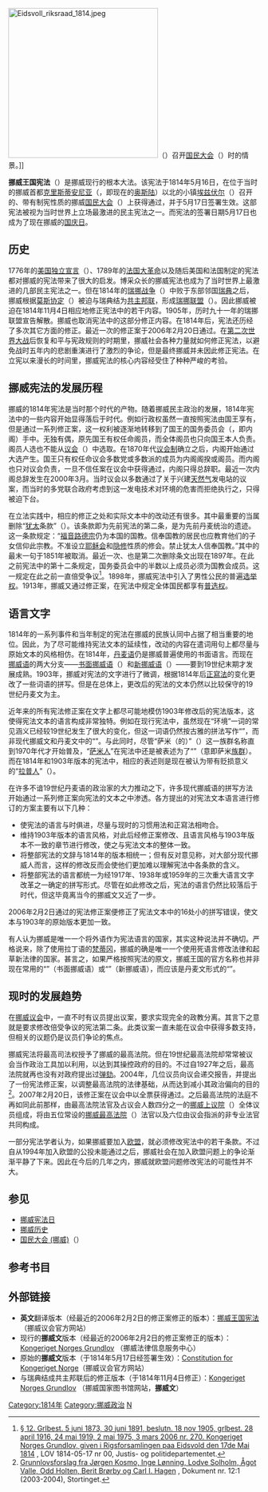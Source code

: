 {{挪威政治}}
[[File:Eidsvoll_riksraad_1814.jpeg|300px]]（{{lang|no|Eidsvoll}}）召开[[国民大会_(挪威)|国民大会]]（{{lang|no|Riksforsamlingen}}）时的情景。]]

'''挪威王国宪法'''（'''{{lang|no|Kongeriket Norges Grunnlov}}'''）是挪威现行的根本大法。该宪法于1814年5月16日，在位于当时的挪威首都[[克里斯蒂安尼亚|克里斯蒂安尼亚]]（{{lang|no|Christiania}}，即现在的[[奥斯陆|奥斯陆]]）以北的小镇[[埃兹伏尔|埃兹伏尔]]（{{lang|no|Eidsvoll}}）召开的、带有制宪性质的挪威[[国民大会_(挪威)|国民大会]]（{{lang|no|Riksforsamlingen}}）上获得通过，并于5月17日签署生效。这部宪法被视为当时世界上立场最激进的民主宪法之一。而宪法的签署日期5月17日也成为了现在挪威的[[挪威宪法日|国庆日]]。

==历史==
1776年的[[美国独立宣言|美国独立宣言]]（{{lang|en|United States Declaration of Independence}}）、1789年的[[法国大革命|法国大革命]]以及随后美国和法国制定的宪法都对挪威的宪法带来了很大的启发。博采众长的挪威宪法也成为了当时世界上最激进的几部民主宪法之一。但在1814年的[[瑞挪战争_(1814年)|瑞挪战争]]（{{lang|no|Det norske felttoget}}）中败于东部邻国[[瑞典|瑞典]]之后，挪威根据[[莫斯协定|莫斯协定]]（{{lang|no|Mossekonvensjonen}}）被迫与瑞典结为[[共主邦联|共主邦联]]，形成[[瑞挪联盟|瑞挪联盟]]（{{lang|no|Unionen mellom Norge og Sverige}}）。因此挪威被迫在1814年11月4日相应地修正宪法中的若干内容。1905年，历时九十一年的瑞挪联盟宣告解散。挪威也取消宪法中的这部分修正内容。在1814年后，宪法还历经了多次其它方面的修正。最近一次的修正案于2006年2月20日通过。在[[第二次世界大战|第二次世界大战]]后恢复和平与宪政规则的时期里，挪威社会各种力量就如何修正宪法，以避免战时五年内的悲剧重演进行了激烈的争论，但是最终挪威并未因此修正宪法。在立宪以来漫长的时间里，挪威宪法的核心内容经受住了种种严峻的考验。

==挪威宪法的发展历程==
挪威的1814年宪法是当时那个时代的产物。随着挪威民主政治的发展，1814年宪法中的一些内容开始显得落后于时代。例如行政权虽然一直按照宪法由国王享有，但是通过一系列修正案，这一权利被逐渐地转移到了国王的国务委员会（{{lang|no|statsråd}}，即内阁）手中。无独有偶，原先国王有权任命阁员，而全体阁员也只向国王本人负责。阁员人选也不能从[[挪威议会|议会]]（{{lang|no|Storting}}）中选取。在1870年代[[议会制|议会制]]确立之后，内阁开始通过大选产生。国王只有权任命议会多数党或多数派的成员为内阁阁揆或阁员。而内阁也只对议会负责，一旦不信任案在议会中获得通过，内阁只得总辞职。最近一次内阁总辞发生在2000年3月。当时议会以多数通过了关于兴建[[天然气|天然气]]发电站的议案，而当时的多党联合政府考虑到这一发电技术对环境的危害而拒绝执行之，只得被迫下台。

在立法实践中，相应的修正之处和实际文本中的改动还有很多。其中最重要的当属删除“[[犹太|犹太]]条款”（{{lang|no|Jødeparagrafen}}）。该条款即为先前宪法的第二条，是为先前丹麦统治的遗迹。这一条款规定：“[[福音路德宗|福音路德宗]]仍为本国的国教。信奉国教的居民也应教育他们的子女信仰此宗教。不准设立[[耶稣会|耶稣会]]和[[修士|隐修]]性质的修会。禁止犹太人信奉国教。”其中的最末一句于1851年被取消。最近一次、也是第二次删除条文出现在1897年。在此之前宪法中的第十二条规定，国务委员会中的半数以上成员必须为国教会成员。这一规定在此之前一直倍受争议<ref>[http://www.lovdata.no/all/hl-18140517-000.html#12 § 12. Grlbest. 5 juni 1873, 30 juni 1891, beslutn. 18 nov 1905, grlbest. 28 april 1916, 24 mai 1919, 2 mai 1975, 3 mars 2006 nr. 270. Kongeriget Norges Grundlov, given i Rigsforsamlingen paa Eidsvold den 17de Mai 1814] {{Wayback|url=http://www.lovdata.no/all/hl-18140517-000.html#12 |date=20130917231241 }}, LOV 1814-05-17 nr 00, Justis- og politidepartementet.</ref>。1898年，挪威宪法中引入了男性公民的普遍[[选举权|选举权]]。1913年，挪威又通过修正案，在宪法中规定全体国民都享有[[普选权|普选权]]。

==语言文字==
1814年的一系列事件和当年制定的宪法在挪威的民族认同中占据了相当重要的地位。因此，为了尽可能维持宪法文本的延续性，改动的内容在遣词用句上都尽量与原始文本的风格相仿。在1814年，[[丹麦语|丹麦语]]仍是挪威普遍使用的书面语言。而现在[[挪威语|挪威语]]的两大分支——[[书面挪威语|书面挪威语]]（{{lang|no|Bokmål}}）和[[新挪威语|新挪威语]]（{{lang|nn|Nynorsk}}）——要到19世纪末期才发展成熟。1903年，挪威对宪法的文字进行了微调，根据1814年后[[正寫法|正寫法]]的变化更改了一些词语的拼写。但是在总体上，更改后的宪法的文本仍然以比较保守的19世纪丹麦文为主。

近年来的所有宪法修正案在文字上都尽可能地模仿1903年修改后的宪法版本，这使得宪法文本的语言构成非常独特。例如在现行宪法中，虽然现在“环境”一词的常见涵义已经较19世纪发生了很大的变化，但这一词语仍然按古雅的拼法写作“{{lang|no|milieu}}”，而非现代挪威文和丹麦文中的“{{lang|no|miljø}}”。与此同时，尽管“萨米（的）”（''{{lang|no|samisk}}''）这一族群名称直到1970年代才开始普及，“[[萨米人|萨米人]]”在宪法中还是被表述为了“''{{lang|no|den samiske Folkegruppe}}''”（意即萨米[[族群_(人类)|族群]]）。而在1814年和1903年版本的宪法中，相应的表述则是现在被认为带有贬损意义的“[[拉普人|拉普人]]”（''{{lang|no|lappisk}}''）。

在许多不谙19世纪丹麦语的政治家的大力推动之下，许多现代挪威语的拼写方法开始通过一系列修正案向宪法的文本之中渗透。各方提出的对宪法文本语言进行修订的方案主要有以下几种：
* 使宪法的语言与时俱进，尽量与现时的习惯用法和正寫法相吻合。
* 维持1903年版本的语言风格，对此后经修正案修改、且语言风格与1903年版本不一致的章节进行修改，使之与宪法文本的整体一致。
* 将整部宪法的文辞与1814年的版本相统一；但有反对意见称，对大部分现代挪威人而言，这样的修改反而会使他们更加难以理解宪法中各条款的含义。
* 将整部宪法的语言都统一为经1917年、1938年或1959年的三次重大语言文字改革之一确定的拼写形式。尽管在如此修改之后，宪法的语言仍然比较落后于时代，但这毕竟离当今的挪威文又近了一步。

2006年2月2日通过的宪法修正案便修正了宪法文本中的16处小的拼写错误，使文本与1903年的原始版本更加一致。

有人认为挪威是唯一一个将外语作为宪法语言的国家，其实这种说法并不确切。严格说来，除了使用拉丁语的[[天主教教廷|梵蒂冈]]，挪威的确是唯一一个使用死语言修改法律和起草新法律的国家。甚言之，如果严格按照宪法的原文，挪威王国的官方名称也并非现在常用的“''{{lang|no|Kongeriket Norge}}''”（书面挪威语）或“''{{lang|nn|Kongeriket Noreg}}''”（新挪威语），而应该是丹麦文形式的“''{{lang|da|Kongeriget Norge}}''”。

==现时的发展趋势==
在[[挪威议会|挪威议会]]中，一直不时有议员提出议案，要求实现完全的政教分离。其言下之意就是要求修改倍受争议的宪法第二条。此类议案一直未能在议会中获得多数支持，但相关的议题仍是议员们争论的焦点。

挪威宪法将最高司法权授予了挪威的最高法院。但在19世纪最高法院却常常被议会当作政治工具加以利用，以达到其操控政府的目的。不过自1927年之后，最高法院就再也没有对政府提出过[[弹劾|弹劾]]。2004年，几位议员向议会递交报告，并提出了一份宪法修正案，以调整最高法院的法律基础，从而达到减小其政治偏向的目的<ref>[http://www.stortinget.no/saker/dokumenter/2003-2004/dok12-200304-001.pdf Grunnlovsforslag fra Jørgen Kosmo, Inge Lønning, Lodve Solholm, Ågot Valle, Odd Holten, Berit Brørby og Carl I. Hagen] {{webarchive|url=https://web.archive.org/web/20080529121831/http://www.stortinget.no/saker/dokumenter/2003-2004/dok12-200304-001.pdf |date=2008-05-29 }}, Dokument nr. 12:1 (2003-2004), Stortinget.</ref>。2007年2月20日，该修正案在议会中以全票获得通过。之后最高法院的法庭不再如同此前那样，由最高法院法官及占议会人数四分之一的[[挪威上议院|挪威上议院]]（{{lang|no|Lagting}}）全体议员组成，将由五位常设的[[挪威最高法院|挪威最高法院]]（{{lang|no|Norges Høyesterett}}）法官以及六位由议会指派的非专业法官共同构成。

一部分宪法学者认为，如果挪威要加入[[欧盟|欧盟]]，就必须修改宪法中的若干条款。不过自从1994年加入欧盟的公投未能通过之后，挪威社会在加入欧盟问题上的争论渐渐平静了下来。因此在今后的几年之内，挪威就欧盟问题修改宪法的可能性并不大。

==参见==
* [[挪威宪法日|挪威宪法日]]
* [[挪威历史|挪威历史]]
* [[国民大会_(挪威)|国民大会 (挪威)]]（{{lang|no|Riksforsamlingen}}）

==参考书目==
<references />

==外部链接==

*'''英文'''翻译版本（经最近的2006年2月2日的修正案修正的版本）：[https://web.archive.org/web/20111230130849/http://www.stortinget.no/english/constitution.html 挪威王国宪法]（挪威议会官方网站）
*现行的'''挪威文'''版本（经最近的2006年2月2日的修正案修正的版本）：[http://www.lovdata.no/all/nl-18140517-000.html Kongeriget Norges Grundlov] {{Wayback|url=http://www.lovdata.no/all/nl-18140517-000.html |date=20140325152838 }}（挪威法律信息服务中心）
*原始的'''挪威文'''版本（于1814年5月17日经签署生效）：[https://web.archive.org/web/20080305075404/http://www.stortinget.no/om_stortinget/lover_regler/grunnlov_1814.html Constitution for Kongeriget Norge]（挪威议会官方网站）
*与瑞典结成共主邦联后的修正版本（于1814年11月4日修正）：[http://www.nb.no/baser/1814/4nov2.html Kongeriget Norges Grundlov] {{Wayback|url=http://www.nb.no/baser/1814/4nov2.html |date=20200526123801 }}（挪威国家图书馆网站，'''挪威文'''）

{{欧洲题目|宪法}}

[[Category:1814年|Category:1814年]]
[[Category:挪威政治|Category:挪威政治]]
[[Category:各国宪法|N]]